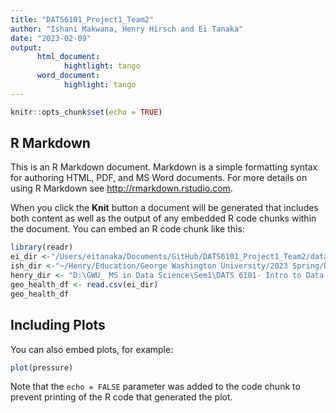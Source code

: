 ```yaml
---
title: "DATS6101_Project1_Team2"
author: "Ishani Makwana, Henry Hirsch and Ei Tanaka"
date: "2023-02-09"
output: 
      html_document:
            hightlight: tango
      word_document:
            highlight: tango
---
```


```r
knitr::opts_chunk$set(echo = TRUE)
```

## R Markdown

This is an R Markdown document. Markdown is a simple formatting syntax for authoring HTML, PDF, and MS Word documents. For more details on using R Markdown see <http://rmarkdown.rstudio.com>.

When you click the **Knit** button a document will be generated that includes both content as well as the output of any embedded R code chunks within the document. You can embed an R code chunk like this:

```r
library(readr)
ei_dir <-"/Users/eitanaka/Documents/GitHub/DATS6101_Project1_Team2/dataset/geographic_health_disparities.csv"
ish_dir <-"~/Henry/Education/George Washington University/2023 Spring/DATS 6101 Introduction to Data Science/Git/DATS6101_Project1_Team2/dataset/geographic_health_disparities.csv"
henry_dir <- "D:\GWU_ MS in Data Science\Sem1\DATS 6101- Intro to Data Science (64377)\Github\DATS6101_Project1_Team2"
geo_health_df <- read.csv(ei_dir)
geo_health_df
```

## Including Plots

You can also embed plots, for example:

```r
plot(pressure)
```

Note that the `echo = FALSE` parameter was added to the code chunk to prevent printing of the R code that generated the plot.
